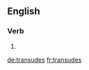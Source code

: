 
==English==

===Verb===
{{head|en}}

# {{en-third-person singular of|transude}}

[[de:transudes]]
[[fr:transudes]]